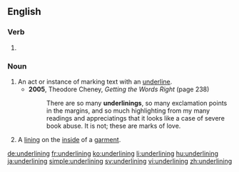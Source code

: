 ==English==

===Verb===
{{head|en|present participle}}

# {{present participle of|underline|lang=en|nocat=1}}

===Noun===
{{en-noun}}

# An act or instance of marking text with an [[underline]].
#* '''2005''', Theodore Cheney, ''Getting the Words Right'' (page 238)
#*: There are so many '''underlinings''', so many exclamation points in the margins, and so much highlighting from my many readings and appreciatings that it looks like a case of severe book abuse. It is not; these are marks of love.
# A [[lining]] on the [[inside]] of a [[garment]].

[[de:underlining]]
[[fr:underlining]]
[[ko:underlining]]
[[li:underlining]]
[[hu:underlining]]
[[ja:underlining]]
[[simple:underlining]]
[[sv:underlining]]
[[vi:underlining]]
[[zh:underlining]]